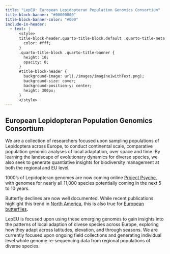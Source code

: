 ```yaml
---
title: "LepEU: European Lepidopteran Population Genomics Consortium"
title-block-banner: "#00000000"
title-block-banner-color: "#000"
include-in-header:
  - text: |
      <style>
      title-block-header.quarto-title-block.default .quarto-title-meta {
        color: #fff;
      }
      .quarto-title-block .quarto-title-banner {
        height: 10;
        opacity: 0;
      }
      #title-block-header {
        background-image: url(./images/imagine1withText.png);
        background-size: cover;
        background-position-y: center;
        height: 300px;
      }
      </style>
---
```


## European Lepidopteran Population Genomics Consortium

We are a collection of researchers focused upon sampling populations of Lepidoptera across Europe, to conduct continental scale, comparative population genomic analyses of local adaptation, over space and time. By learning the landscape of evolutionary dynamics for diverse species, we also seek to generate quantiative insights for biodiversity management at both the regional and EU level.

1000's of Lepidopteran genomes are now coming online [Project
Psyche](https://www.projectpsyche.org/), with genomes for nearly all 11,000 species potentially coming in the next 5 to 10 years. 

Butterfly declines are now well documented. While recent publications highlight this trend in [North America](https://www.science.org/doi/10.1126/science.adp4671), this is also true for [European butterflies](https://butterfly-monitoring.net/sites/default/files/Pdf/Indicators/VS2022.039%20European_Grassland_Butterfly_Indicator_1990-2020_v3.pdf).

LepEU is focused upon using these emerging genomes to gain insights into the patterns of
local adaption of divese species across Europe, exploring how they adapt across latitudes, elevation, and
through seasons. We are currently focused upon ongoing field collections and generating
individual level whole genome re-sequencing data from regional populations of diverse species.

